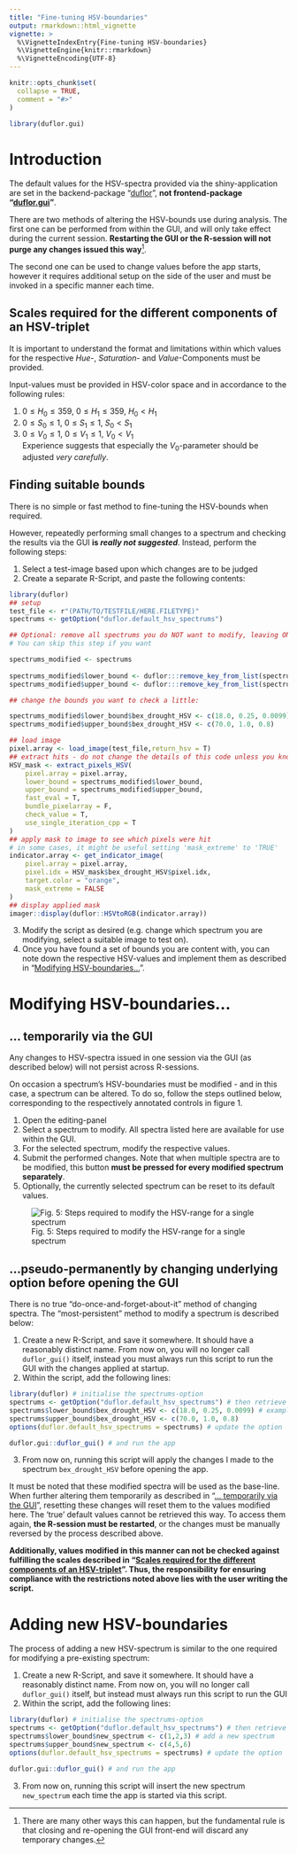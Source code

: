 ---
title: "Fine-tuning HSV-boundaries"
output: rmarkdown::html_vignette
vignette: >
  %\VignetteIndexEntry{Fine-tuning HSV-boundaries}
  %\VignetteEngine{knitr::rmarkdown}
  %\VignetteEncoding{UTF-8}
---

```{r, include = FALSE}
knitr::opts_chunk$set(
  collapse = TRUE,
  comment = "#>"
)
```

```{r setup}
library(duflor.gui)
```

# Introduction

The default values for the HSV-spectra provided via the shiny-application are set in the backend-package "[duflor](https://github.com/Claudius-Appel/duflor)", **not frontend-package "[duflor.gui](https://github.com/Claudius-Appel/duflor.gui)"**.

There are two methods of altering the HSV-bounds use during analysis. The first one can be performed from within the GUI, and will only take effect during the current session. **Restarting the GUI or the R-session will not purge any changes issued this way**[^1].

[^1]: There are many other ways this can happen, but the fundamental rule is that closing and re-opening the GUI front-end will discard any temporary changes.

The second one can be used to change values before the app starts, however it requires additional setup on the side of the user and must be invoked in a specific manner each time.

## Scales required for the different components of an HSV-triplet

It is important to understand the format and limitations within which values for the respective *Hue*-, *Saturation*- and *Value*-Components must be provided.

Input-values must be provided in HSV-color space and in accordance to the following rules:

1.  $0 \le H_0 \le 359$, $0 \le H_1 \le 359$, $H_0 \lt H_1$
2.  $0 \le S_0 \le 1$, $0 \le S_1 \le 1$, $S_0 \lt S_1$
3.  $0 \le V_0 \le 1$, $0 \le V_1 \le 1$, $V_0 \lt V_1$\
    Experience suggests that especially the $V_0$-parameter should be adjusted *very carefully*.

## Finding suitable bounds

There is no simple or fast method to fine-tuning the HSV-bounds when required.

However, repeatedly performing small changes to a spectrum and checking the results via the GUI **is *really not suggested***. Instead, perform the following steps:

1.  Select a test-image based upon which changes are to be judged
2.  Create a separate R-Script, and paste the following contents:

```{r ex-finetune-spectrums-standalone, eval=FALSE}
library(duflor)
## setup 
test_file <- r"(PATH/TO/TESTFILE/HERE.FILETYPE)"
spectrums <- getOption("duflor.default_hsv_spectrums")

## Optional: remove all spectrums you do NOT want to modify, leaving ONLY one (here: 'bex_drought_HSV')
# You can skip this step if you want

spectrums_modified <- spectrums
    
spectrums_modified$lower_bound <- duflor:::remove_key_from_list(spectrums_modified$lower_bound,c("bex_green_HSV","bex_complete_HSV","bex_root_HSV","bex_identifier_dot"))
spectrums_modified$upper_bound <- duflor:::remove_key_from_list(spectrums_modified$upper_bound,c("bex_green_HSV","bex_complete_HSV","bex_root_HSV","bex_identifier_dot"))

## change the bounds you want to check a little:

spectrums_modified$lower_bound$bex_drought_HSV <- c(18.0, 0.25, 0.0099) # modify the values here
spectrums_modified$upper_bound$bex_drought_HSV <- c(70.0, 1.0, 0.8)

## load image
pixel.array <- load_image(test_file,return_hsv = T)
## extract hits - do not change the details of this code unless you know what you are doing
HSV_mask <- extract_pixels_HSV(
    pixel.array = pixel.array,
    lower_bound = spectrums_modified$lower_bound,
    upper_bound = spectrums_modified$upper_bound,
    fast_eval = T,
    bundle_pixelarray = F,
    check_value = T,
    use_single_iteration_cpp = T
)
## apply mask to image to see which pixels were hit
# in some cases, it might be useful setting 'mask_extreme' to 'TRUE'
indicator.array <- get_indicator_image(
    pixel.array = pixel.array,
    pixel.idx = HSV_mask$bex_drought_HSV$pixel.idx,
    target.color = "orange",
    mask_extreme = FALSE
)
## display applied mask
imager::display(duflor::HSVtoRGB(indicator.array))
```

3.  Modify the script as desired (e.g. change which spectrum you are modifying, select a suitable image to test on).
4.  Once you have found a set of bounds you are content with, you can note down the respective HSV-values and implement them as described in "[Modifying HSV-boundaries...]".

# Modifying HSV-boundaries...

## ... temporarily via the GUI

Any changes to HSV-spectra issued in one session via the GUI (as described below) will not persist across R-sessions.

On occasion a spectrum's HSV-boundaries must be modified - and in this case, a spectrum can be altered. To do so, follow the steps outlined below, corresponding to the respectively annotated controls in figure 1.

1.  Open the editing-panel
2.  Select a spectrum to modify. All spectra listed here are available for use within the GUI.
3.  For the selected spectrum, modify the respective values.
4.  Submit the performed changes. Note that when multiple spectra are to be modified, this button **must be pressed for every modified spectrum separately**.
5.  Optionally, the currently selected spectrum can be reset to its default values.

![Fig. 5: Steps required to modify the HSV-range for a single spectrum](../man/figures/modify_HSV_bounds_workflow.png)

## ...pseudo-permanently by changing underlying option before opening the GUI

There is no true "do-once-and-forget-about-it" method of changing spectra. The "most-persistent" method to modify a spectrum is described below:

1.  Create a new R-Script, and save it somewhere. It should have a reasonably distinct name. From now on, you will no longer call `duflor_gui()` itself, instead you must always run this script to run the GUI with the changes applied at startup.
2.  Within the script, add the following lines:

```{r ex-spectrums-change-persistent, eval=FALSE}
library(duflor) # initialise the spectrums-option
spectrums <- getOption("duflor.default_hsv_spectrums") # then retrieve them
spectrums$lower_bound$bex_drought_HSV <- c(18.0, 0.25, 0.0099) # example, modify the values here for the desired spectrum
spectrums$upper_bound$bex_drought_HSV <- c(70.0, 1.0, 0.8)
options(duflor.default_hsv_spectrums = spectrums) # update the option

duflor.gui::duflor_gui() # and run the app
```

3.  From now on, running this script will apply the changes I made to the spectrum `bex_drought_HSV` before opening the app.

It must be noted that these modified spectra will be used as the base-line. When further altering them temporarily as described in "[... temporarily via the GUI]", resetting these changes will reset them to the values modified here. The 'true' default values cannot be retrieved this way. To access them again, **the R-session must be restarted**, or the changes must be manually reversed by the process described above.

**Additionally, values modified in this manner can not be checked against fulfilling the scales described in "[Scales required for the different components of an HSV-triplet]". Thus, the responsibility for ensuring compliance with the restrictions noted above lies with the user writing the script.**

# Adding new HSV-boundaries

The process of adding a new HSV-spectrum is similar to the one required for modifying a pre-existing spectrum:

1.  Create a new R-Script, and save it somewhere. It should have a reasonably distinct name. From now on, you will no longer call `duflor_gui()` itself, but instead must always run this script to run the GUI
2.  Within the script, add the following lines:

```{r ex-spectrums-add-new-spectrum-persistent, eval=FALSE}
library(duflor) # initialise the spectrums-option 
spectrums <- getOption("duflor.default_hsv_spectrums") # then retrieve them 
spectrums$lower_bound$new_spectrum <- c(1,2,3) # add a new spectrum
spectrums$upper_bound$new_spectrum <- c(4,5,6)
options(duflor.default_hsv_spectrums = spectrums) # update the option

duflor.gui::duflor_gui() # and run the app 
```

3.  From now on, running this script will insert the new spectrum `new_spectrum` each time the app is started via this script.

